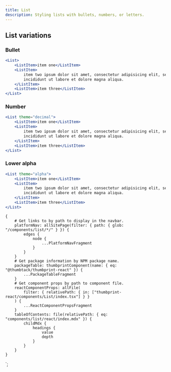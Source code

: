 ```yaml
---
title: List
description: Styling lists with bullets, numbers, or letters.
---
```



<ComponentHeader data={props.data} />

## List variations

### Bullet

```jsx
<List>
    <ListItem>item one</ListItem>
    <ListItem>
        item two ipsum dolor sit amet, consectetur adipisicing elit, sed do eiusmod tempor
        incididunt ut labore et dolore magna aliqua.
    </ListItem>
    <ListItem>item three</ListItem>
</List>
```

### Number

```jsx
<List theme="decimal">
    <ListItem>item one</ListItem>
    <ListItem>
        item two ipsum dolor sit amet, consectetur adipisicing elit, sed do eiusmod tempor
        incididunt ut labore et dolore magna aliqua.
    </ListItem>
    <ListItem>item three</ListItem>
</List>
```

### Lower alpha

```jsx
<List theme="alpha">
    <ListItem>item one</ListItem>
    <ListItem>
        item two ipsum dolor sit amet, consectetur adipisicing elit, sed do eiusmod tempor
        incididunt ut labore et dolore magna aliqua.
    </ListItem>
    <ListItem>item three</ListItem>
</List>
```

<ComponentFooter data={props.data} />

    {
        # Get links to by path to display in the navbar.
        platformNav: allSitePage(filter: { path: { glob: "/components/list/*/" } }) {
            edges {
                node {
                    ...PlatformNavFragment
                }
            }
        }
        # Get package information by NPM package name.
        packageTable: thumbprintComponent(name: { eq: "@thumbtack/thumbprint-react" }) {
            ...PackageTableFragment
        }
        # Get component props by path to component file.
        reactComponentProps: allFile(
            filter: { relativePath: { in: ["thumbprint-react/components/List/index.tsx"] } }
        ) {
            ...ReactComponentPropsFragment
        }
        tableOfContents: file(relativePath: { eq: "components/list/react/index.mdx" }) {
            childMdx {
                headings {
                    value
                    depth
                }
            }
        }
    }
`;
